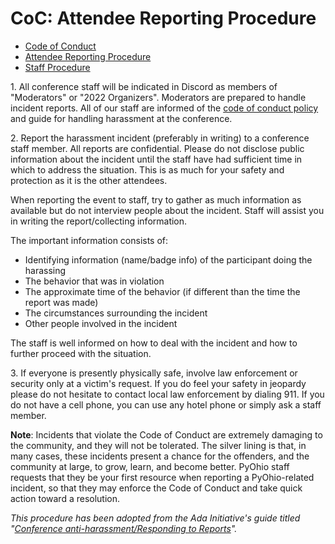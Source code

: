 # CoC: Attendee Reporting Procedure

- [Code of Conduct](/about/code-of-conduct)
- [Attendee Reporting Procedure](/about/code-of-conduct/reporting-procedure)
- [Staff Procedure](/about/code-of-conduct/staff-procedure)

1\. All conference staff will be indicated in Discord as members of "Moderators" or "2022 Organizers". Moderators are prepared to handle incident reports. All of our staff are informed of the [code of conduct policy](/about/code-of-conduct) and guide for handling harassment at the conference.

2\. Report the harassment incident (preferably in writing) to a conference staff member. All reports are confidential. Please do not disclose public information about the incident until the staff have had sufficient time in which to address the situation. This is as much for your safety and protection as it is the other attendees.

When reporting the event to staff, try to gather as much information as available but do not interview people about the incident. Staff will assist you in writing the report/collecting information.

The important information consists of:

- Identifying information (name/badge info) of the participant doing the harassing
- The behavior that was in violation
- The approximate time of the behavior (if different than the time the report was made)
- The circumstances surrounding the incident
- Other people involved in the incident

The staff is well informed on how to deal with the incident and how to further proceed with the situation.

3\. If everyone is presently physically safe, involve law enforcement or security only at a victim's request. If you do feel your safety in jeopardy please do not hesitate to contact local law enforcement by dialing 911. If you do not have a cell phone, you can use any hotel phone or simply ask a staff member.

**Note**: Incidents that violate the Code of Conduct are extremely damaging to the community, and they will not be tolerated. The silver lining is that, in many cases, these incidents present a chance for the offenders, and the community at large, to grow, learn, and become better. PyOhio staff requests that they be your first resource when reporting a PyOhio-related incident, so that they may enforce the Code of Conduct and take quick action toward a resolution.

_This procedure has been adopted from the Ada Initiative's guide titled "[Conference anti-harassment/Responding to Reports](http://geekfeminism.wikia.com/wiki/Conference_anti-harassment/Responding_to_reports)"._
